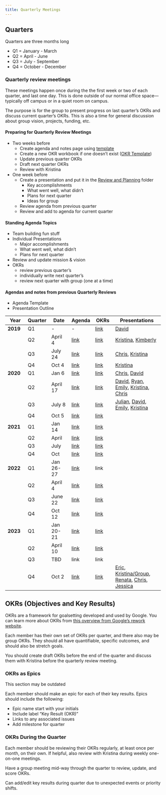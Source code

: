 ```yaml
---
title: Quarterly Meetings
---
```


## Quarters

Quarters are three months long

-   Q1 = January - March
-   Q2 = April - June
-   Q3 = July - September
-   Q4 = October - December

### Quarterly review meetings

These meetings happen once during the the first week or two of each quarter, and last one day.
This is done outside of our normal office space---typically off campus or in a quiet room on campus.

The purpose is for the group to present progress on last quarter's OKRs and discuss current quarter's OKRs.
This is also a time for general discussion about group vision, projects, funding, etc.

#### Preparing for Quarterly Review Meetings

-   Two weeks before
    -   Create agenda and notes page using [template](https://hackmd.io/xJeDeVOdS-GNiPlT6PPC3w?both)
    -   Create a new OKR workbook if one doesn't exist ([OKR Template](https://docs.google.com/spreadsheets/d/1OLj0i05JtxfqNTp_lXmEQv-IpUFNBDvldbCzmftyJn0/edit#gid=1777430460))
    -   Update previous quarter OKRs
    -   Draft next quarter OKRs
    -   Review with Kristina
-   One week before
    -   Create a presentation and put it in the [Review and Planning](https://drive.google.com/drive/u/0/folders/1kndupBHeB53potX2FowWxfxatdrzTrRj) folder
        -   Key accomplishments
        -   What went well, what didn't
        -   Plans for next quarter
        -   Ideas for group
    -   Review agenda from previous quarter
    -   Review and add to agenda for current quarter

#### Standing Agenda Topics

-   Team building fun stuff
-   Individual Presentations
    -   Major accomplishments
    -   What went well, what didn't
    -   Plans for next quarter
-   Review and update mission & vision
-   OKRs
    -   review previous quarter's
    -   individually write next quarter's
    -   review next quarter with group (one at a time)

#### Agendas and notes from previous Quarterly Reviews

-   Agenda Template
-   Presentation Outline

| Year     | Quarter | Date      | Agenda                                                                                        | OKRs                                                                                                                                      | Presentations                                                                                                                                                                                                                                                                                                                                                                                                                                                                                                                                                                                    |
|----------|----------|----------|----------|----------|-----------------------|
| **2019** | Q1      | \-        | \-                                                                                            | [link](https://docs.google.com/spreadsheets/d/1dXsF8ZVeT7U6GxHSMOkq36wy5yS6dNrlr-rMzYTdM2A/edit#gid=761446612)                            | [David](https://drive.google.com/open?id=1--AZcjPg0yhRFm5Hh6S22Oe7ck9dIlitkMofxZ4XKWs)                                                                                                                                                                                                                                                                                                                                                                                                                                                                                                           |
|          | Q2      | April 4   | [link](https://docs.google.com/document/d/1YUdeMdkmNdyb8AY0vIxSUpsiX7tThxu_HcGWh0tKzhw/edit#) | [link](https://docs.google.com/spreadsheets/d/1VpqZSzbI62h8ke0D-9HbkWurdTMp4AswA-eybGox33w/edit#gid=129820665)                            | [Kristina](https://drive.google.com/open?id=1AHV3zydUVpXj5RdVrb97GYNcA-RBWyNWn7Jk8KMbhFc), [Kimberly](https://drive.google.com/open?id=1Vag_8yY5GDRn0X1KPOlPgttvUbOSuZTi)                                                                                                                                                                                                                                                                                                                                                                                                                        |
|          | Q3      | July 24   | [link](https://docs.google.com/document/d/1cBUzMD87zR3FdPqEtxI5FFHilvkRo0teO8_pGRxBw9U/edit)  | [link](https://docs.google.com/spreadsheets/d/1OLj0i05JtxfqNTp_lXmEQv-IpUFNBDvldbCzmftyJn0/edit#gid=1777430460)                           | [Chris](https://drive.google.com/open?id=1ykEExaH1dztbR1gbyJvvpTQ9-kW-eVGivjdeO4Hm-4s), [Kristina](https://drive.google.com/open?id=18-Flt1VHzYp7CBk2QR8FfIz97efX5Fc967fUsjEaPWM)                                                                                                                                                                                                                                                                                                                                                                                                                |
|          | Q4      | Oct 4     | [link](https://hackmd.io/VDfLu1r5TreTlSxIeP2C5A)                                              | [link](https://docs.google.com/spreadsheets/d/1LSpa24C_ltHGPI1FK5-xjQgobcMmFcbLvO2vRCU6VBw/edit#gid=1777430460)                           | [Kristina](https://docs.google.com/presentation/d/18-Flt1VHzYp7CBk2QR8FfIz97efX5Fc967fUsjEaPWM/edit#slide=id.g61b1f1f9f7_0_245)                                                                                                                                                                                                                                                                                                                                                                                                                                                                  |
| **2020** | Q1      | Jan 6     | [link](https://hackmd.io/wSEFzUHoQ8Wuv7w-FwesAQ)                                              | [link](https://docs.google.com/spreadsheets/d/1aIKSiWsshnREplxxrJGKRCIxHg1sVGmi2_2h1urMMiY/edit?usp=drive_web&ouid=117840420966686573885) | [Chris](https://docs.google.com/presentation/d/1aD0K_0eKnLTGsSfsdNytQ9eEqZolr23wptficpft3W8/edit#slide=id.p), [David](https://docs.google.com/presentation/d/1DQ2e0XVlssX_FITA7gnMVA2N-azvZi-zaYCFoXPF9pQ/edit#slide=id.p)                                                                                                                                                                                                                                                                                                                                                                       |
|          | Q2      | April 17  | [link](https://hackmd.io/EuCt5lbASCWpCLUT6Zdbtw)                                              | [link](https://docs.google.com/spreadsheets/d/1A5QlZ7QPH2PuIpt2LcywvYO6PSfOSVPlqNTxPk75INQ/edit)                                          | [David](https://docs.google.com/presentation/d/10AQW3bJ6GfHSYxR-ZgmGJ0fV790hSHK-ZW9iqRDjMWE/edit?usp=sharing), [Ryan](https://docs.google.com/presentation/d/1QInI2hdORjlcQRfO7joVqI7agqjcO5aEAh4LDPHrt6I/edit#slide=id.p), [Emily](https://docs.google.com/presentation/d/1DZ77ctlUv1-LmhLsLA5m8RFA_eVUXUIOCHQWqmlO8Zg/edit#slide=id.g733500ec42_0_96), [Kristina](https://docs.google.com/presentation/d/1vKIjJFkLhQXSRL9kMWlbD3sXI1X8HeMW3EIsXSu-ZfM/edit#slide=id.p), [Chris](https://drive.google.com/file/d/1Yud9lEWy1E7Dmgzbk2oA7YFXIF2v46hP/view)                                        |
|          | Q3      | July 8    | [link](https://hackmd.io/E4x0T3qiREeKFa1gDhGqXA)                                              | [link](https://docs.google.com/spreadsheets/d/1hh_OH0rFmdStd1DdcAds5QokrqGXsRkg0SV5WDKFFLM/edit#gid=227822099)                            | [Julian](https://drive.google.com/file/d/1ck14LOVe-bdn5X1nc5B84GXb3NwQ1au4/view?usp=sharing), [David](https://docs.google.com/presentation/d/1d_q5zZX0IHLsfi8_xixEGh-WJfObyKqqlNhlFzvqRWo/edit?usp=sharing), [Emily](https://docs.google.com/presentation/d/1Yv5PeNilI7K8bfgd475Y2_neTLj55fSIk7SPfpMyKuY/edit?usp=sharing), [Kristina](https://docs.google.com/presentation/d/1PvYnmFIkSCgTHgj2cRJQq_wJHNNUyHPyhiWp5sCRqFQ/edit?usp=sharing)                                                                                                                                                     |
|          | Q4      | Oct 5     | [link](https://hackmd.io/CvgQXc7YR3yVz_g4VfA6fQ)                                              | [link](https://docs.google.com/spreadsheets/d/1c3MHqjS5vXXVy3TgMNjlf2pifE6kzu7U1Zj51McmJMY/edit#gid=1701046844)                           |                                                                                                                                                                                                                                                                                                                                                                                                                                                                                                                                                                                                  |
| **2021** | Q1      | Jan 14    | [link](https://hackmd.io/ra4ywODBRO6nYxuupQhiRA?view)                                         | [link](https://docs.google.com/spreadsheets/d/1UGDwChxsfZjp_XPWoo6uUP7xrrkwHWuT-2_PhJ6O4FE/edit#gid=267995325)                            |                                                                                                                                                                                                                                                                                                                                                                                                                                                                                                                                                                                                  |
|          | Q2      | April     | [link](https://hackmd.io/ZI2JR_spRomGniv1Ha4p7w)                                              | [link](https://docs.google.com/spreadsheets/d/1aZ4QMGwld164uwoWFQSYUEDn9p6eYxc5pJA20nzoAC8/edit#gid=267995325)                            |                                                                                                                                                                                                                                                                                                                                                                                                                                                                                                                                                                                                  |
|          | Q3      | July      | [link](https://hackmd.io/ZHB5cePGRUOXiKK8MGwJtw)                                              | [link](https://docs.google.com/spreadsheets/d/1nGV8z5ozEZv6qjrummr-q_PrzAMDLmVbRHnRyDrtEEM/edit#gid=607562223)                            |                                                                                                                                                                                                                                                                                                                                                                                                                                                                                                                                                                                                  |
|          | Q4      | Oct       | [link](https://hackmd.io/xJeDeVOdS-GNiPlT6PPC3w)                                              | [link](https://docs.google.com/spreadsheets/d/1n8Y1Zv-hkZZLHGwBaBSomaK-YnAfEbpGjm2QcEMKdKY/edit#gid=844680069)                            |                                                                                                                                                                                                                                                                                                                                                                                                                                                                                                                                                                                                  |
| **2022** | Q1      | Jan 26-27 | [link](https://hackmd.io/CmZtrUfmSGu4r3zfgTkq1g?view)                                         | link                                                                                                                                      |                                                                                                                                                                                                                                                                                                                                                                                                                                                                                                                                                                                                  |
|          | Q2      | April 4   | [link](https://hackmd.io/1H0KHpfGQKeAkcvyDzIFkg?both)                                         | [link](https://docs.google.com/spreadsheets/d/1qCSGX2JuQG1IKWWgcTnGfeixlGTLYh0u2J-E1HuMq9Q/edit#gid=1322851292)                           |                                                                                                                                                                                                                                                                                                                                                                                                                                                                                                                                                                                                  |
|          | Q3      | June 22   | [link](https://hackmd.io/OCIgWokAT-y-Ibcn7fH2Xg)                                              | [link](https://docs.google.com/spreadsheets/d/1aVaDajhktBE60VMPssT-Oe5rFRMvQiTKVlLgQRfhH-Y/edit#gid=267995325)                            |                                                                                                                                                                                                                                                                                                                                                                                                                                                                                                                                                                                                  |
|          | Q4      | Oct 12    | [link](https://hackmd.io/dN8_v8TYTVaGZTtowNiRFA)                                              | [link](https://docs.google.com/spreadsheets/d/11wG0Zb5C0qxwTzX3dcSaaErDukhko-bUrJUE2uaAShE/edit#gid=267995325)                            |                                                                                                                                                                                                                                                                                                                                                                                                                                                                                                                                                                                                  |
| **2023** | Q1      | Jan 20-21 | [link](https://hackmd.io/pOzRdFL5TrGE88rRDqnh3g)                                              | [link](https://docs.google.com/spreadsheets/d/1UfCjuf66uwKKzDgOQ7I85BmdNEc2DQceo0tQM5iDhEU/edit#gid=267995325)                            |                                                                                                                                                                                                                                                                                                                                                                                                                                                                                                                                                                                                  |
|          | Q2      | April 10  | [link](https://hackmd.io/dS_q62fwTj-IwRnufvqGIQ)                                              | [link](https://docs.google.com/spreadsheets/d/10vSrxY7YRZm_b-Cs5jURPOBEZ4qYom_jf_1XoxKMw48/edit#gid=844680069)                            |                                                                                                                                                                                                                                                                                                                                                                                                                                                                                                                                                                                                  |
|          | Q3      | TBD       | link                                                                                          | link                                                                                                                                      |                                                                                                                                                                                                                                                                                                                                                                                                                                                                                                                                                                                                  |
|          | Q4      | Oct 2     | [link](https://hackmd.io/XhkhW6NlThKcCpl_lNYXqw)                                              | [link](https://docs.google.com/spreadsheets/d/1b4RXVNoQMlYGG__K2U_tTxWmNazzDsujrXZY5AbDm2A/edit#gid=267995325)                            | [Eric](https://docs.google.com/presentation/d/1RhnFcVpzdyqSMbCHZZXoR3rE_WV9Zpvkun_SHUK2WJI/edit#slide=id.p), [Kristina/Group](https://docs.google.com/presentation/d/1ZNlhhyGJC52f9X7q7WKDrVpyed7gcaDILXwIEhohItI/edit#slide=id.g286ab338010_0_119), [Renata](https://docs.google.com/presentation/d/1Sl6EBw2g_9WjEJB-z-ExPt5GsgfOaPX6zK9iKuezlfg/edit#slide=id.p), [Chris](https://docs.google.com/presentation/d/1V4ZPBiaPuEcbrBKRuE64eoVLTiVo9rO-kQ49dSf73Nw/edit#slide=id.p), [Jessica](https://docs.google.com/presentation/d/1XuvNb4TLLiajsTDoAxdFo3bLFfLfhdKeyjU49B7-0F8/edit#slide=id.p) |

## OKRs (Objectives and Key Results)

OKRs are a framework for goalsetting developed and used by Google.
You can learn more about OKRs from [this overview from Google's rework website](https://rework.withgoogle.com/guides/set-goals-with-okrs/steps/introduction/).

Each member has their own set of OKRs per quarter, and there also may be group OKRs.
They should all have quantifiable, specific outcomes, and should also be stretch goals.

You should create draft OKRs before the end of the quarter and discuss them with Kristina before the quarterly review meeting.

### OKRs as Epics

::: callout-warning
This section may be outdated
:::

Each member should make an epic for each of their key results.
Epics should include the following:

-   Epic name start with your initials
-   Include label "Key Result (OKR)"
-   Links to any associated issues
-   Add milestone for quarter

### OKRs During the Quarter

Each member should be reviewing their OKRs regularly, at least once per month, on their own.
If helpful, also review with Kristina during weekly one-on-one meetings.

Have a group meeting mid-way through the quarter to review, update, and score OKRs.

Can add/edit key results during quarter due to unexpected events or priority shifts.
